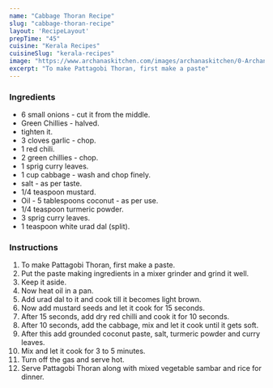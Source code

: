 ---
name: "Cabbage Thoran Recipe"
slug: "cabbage-thoran-recipe"
layout: 'RecipeLayout'
prepTime: "45"
cuisine: "Kerala Recipes"
cuisineSlug: "kerala-recipes"
image: "https://www.archanaskitchen.com/images/archanaskitchen/0-Archanas-Kitchen-Recipes/2017/12-jan/Cabbage_Thoran_Poriyal_Recipe_South_Indian_Style_Sabzi-3.jpg"
excerpt: "To make Pattagobi Thoran, first make a paste"
---

### Ingredients

-  6 small onions - cut it from the middle.
-  Green Chillies - halved.
-  tighten it.
-  3 cloves garlic - chop.
-  1 red chili.
-  2 green chillies - chop.
-  1 sprig curry leaves.
- 1 cup cabbage - wash and chop finely.
-  salt - as per taste.
-  1/4 teaspoon mustard.
-  Oil - 5 tablespoons coconut - as per use.
-  1/4 teaspoon turmeric powder.
-  3 sprig curry leaves.
-  1 teaspoon white urad dal (split).

### Instructions

1. To make Pattagobi Thoran, first make a paste.
1. Put the paste making ingredients in a mixer grinder and grind it well.
1. Keep it aside.
1. Now heat oil in a pan.
1. Add urad dal to it and cook till it becomes light brown.
1. Now add mustard seeds and let it cook for 15 seconds.
1. After 15 seconds, add dry red chilli and cook it for 10 seconds.
1. After 10 seconds, add the cabbage, mix and let it cook until it gets soft.
1. After this add grounded coconut paste, salt, turmeric powder and curry leaves.
1. Mix and let it cook for 3 to 5 minutes.
1. Turn off the gas and serve hot.
1. Serve Pattagobi Thoran along with mixed vegetable sambar and rice for dinner.
